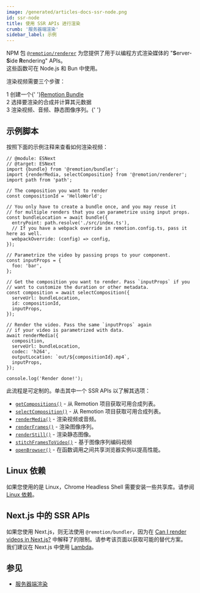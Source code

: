 ```yaml
---
image: /generated/articles-docs-ssr-node.png
id: ssr-node
title: 使用 SSR APIs 进行渲染
crumb: '服务器端渲染'
sidebar_label: 示例
---
```


NPM 包 [`@remotion/renderer`](/docs/renderer) 为您提供了用于以编程方式渲染媒体的 "**S**erver-**S**ide **R**endering" APIs。  
这些函数可在 Node.js 和 Bun 中使用。

渲染视频需要三个步骤：

<div>
  <Step>1</Step> 创建一个{' '}<a href="/docs/terminology/bundle">Remotion Bundle</a><br />
  <Step>2</Step> 选择要渲染的合成并计算其元数据<br />
  <Step>3</Step> 渲染视频、音频、静态图像序列。{' '}
</div>

## 示例脚本

按照下面的示例注释来查看如何渲染视频：

```tsx twoslash title="render.mjs"
// @module: ESNext
// @target: ESNext
import {bundle} from '@remotion/bundler';
import {renderMedia, selectComposition} from '@remotion/renderer';
import path from 'path';

// The composition you want to render
const compositionId = 'HelloWorld';

// You only have to create a bundle once, and you may reuse it
// for multiple renders that you can parametrize using input props.
const bundleLocation = await bundle({
  entryPoint: path.resolve('./src/index.ts'),
  // If you have a webpack override in remotion.config.ts, pass it here as well.
  webpackOverride: (config) => config,
});

// Parametrize the video by passing props to your component.
const inputProps = {
  foo: 'bar',
};

// Get the composition you want to render. Pass `inputProps` if you
// want to customize the duration or other metadata.
const composition = await selectComposition({
  serveUrl: bundleLocation,
  id: compositionId,
  inputProps,
});

// Render the video. Pass the same `inputProps` again
// if your video is parametrized with data.
await renderMedia({
  composition,
  serveUrl: bundleLocation,
  codec: 'h264',
  outputLocation: `out/${compositionId}.mp4`,
  inputProps,
});

console.log('Render done!');
```

此流程是可定制的。单击其中一个 SSR APIs 以了解其选项：

- [`getCompositions()`](/docs/renderer/get-compositions) - 从 Remotion 项目获取可用合成列表。
- [`selectComposition()`](/docs/renderer/select-composition) - 从 Remotion 项目获取可用合成列表。
- [`renderMedia()`](/docs/renderer/render-media) - 渲染视频或音频。
- [`renderFrames()`](/docs/renderer/render-frames) - 渲染图像序列。
- [`renderStill()`](/docs/renderer/render-still) - 渲染静态图像。
- [`stitchFramesToVideo()`](/docs/renderer/stitch-frames-to-video) - 基于图像序列编码视频
- [`openBrowser()`](/docs/renderer/open-browser) - 在函数调用之间共享浏览器实例以提高性能。

## Linux 依赖

如果您使用的是 Linux，Chrome Headless Shell 需要安装一些共享库。请参阅 [Linux 依赖](/docs/miscellaneous/linux-dependencies)。

## Next.js 中的 SSR APIs

如果您使用 Next.js，则无法使用 `@remotion/bundler`，因为在 [Can I render videos in Next.js?](https://www.remotion.dev/docs/miscellaneous/vercel-functions#can-i-render-videos-in-nextjs) 中解释了的限制。请参考该页面以获取可能的替代方案。  
我们建议在 Next.js 中使用 [Lambda](/docs/lambda)。

## 参见

- [服务器端渲染](/docs/ssr) 
